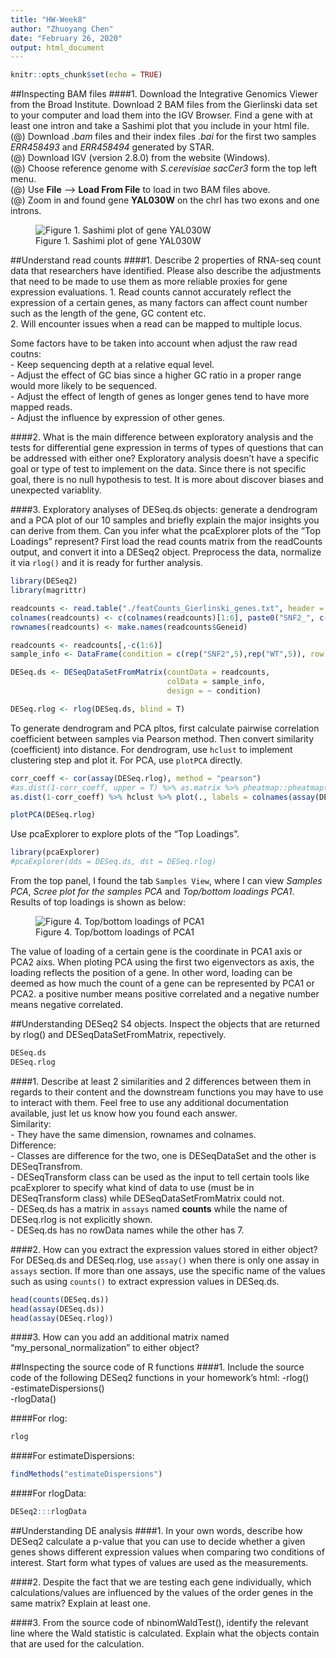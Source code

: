 ```yaml
---
title: "HW-Week8"
author: "Zhuoyang Chen"
date: "February 26, 2020"
output: html_document
---
```


```r
knitr::opts_chunk$set(echo = TRUE)
```

##Inspecting BAM files
####1. Download the Integrative Genomics Viewer from the Broad Institute. Download 2 BAM files from the Gierlinski data set to your computer and load them into the IGV Browser. Find a gene with at least one intron and take a Sashimi plot that you include in your html file.
(@) Download *.bam* files and their index files *.bai* for the first two samples *ERR458493* and *ERR458494* generated by STAR.  
(@) Download IGV (version 2.8.0) from the website (Windows).  
(@) Choose reference genome with *S.cerevisiae sacCer3* form the top left menu.  
(@) Use **File** --> **Load From File** to load in two BAM files above.  
(@) Zoom in and found gene **YAL030W** on the chrI has two exons and one introns.  

![Figure 1. Sashimi plot of gene YAL030W](./Sashimi.png)

##Understand read counts
####1. Describe 2 properties of RNA-seq count data that researchers have identified. Please also describe the adjustments that need to be made to use them as more reliable proxies for gene expression evaluations.
1. Read counts cannot accurately reflect the expression of a certain genes, as many factors can affect count number such as the length of the gene, GC content etc.  
2. Will encounter issues when a read can be mapped to multiple locus.

Some factors have to be taken into account when adjust the raw read coutns:  
- Keep sequencing depth at a relative equal level.  
- Adjust the effect of GC bias since a higher GC ratio in a proper range would more likely to be sequenced.  
- Adjust the effect of length of genes as longer genes tend to have more mapped reads.  
- Adjust the influence by expression of other genes.  

####2. What is the main difference between exploratory analysis and the tests for differential gene expression in terms of types of questions that can be addressed with either one?
Exploratory analysis doesn't have a specific goal or type of test to implement on the data. Since there is not specific goal, there is no null hypothesis to test. It is more about discover biases and unexpected variablity.  

####3. Exploratory analyses of DESeq.ds objects: generate a dendrogram and a PCA plot of our 10 samples and briefly explain the major insights you can derive from them. Can you infer what the pcaExplorer plots of the "Top Loadings" represent?
First load the read counts matrix from the readCounts output, and convert it into a DESeq2 object. Preprocess the data, normalize it via `rlog()` and it is ready for further analysis.

```r
library(DESeq2)
library(magrittr)

readcounts <- read.table("./featCounts_Gierlinski_genes.txt", header = T)
colnames(readcounts) <- c(colnames(readcounts)[1:6], paste0("SNF2_", c(1:5)), paste0("WT_", c(1:5)))
rownames(readcounts) <- make.names(readcounts$Geneid)

readcounts <- readcounts[,-c(1:6)]
sample_info <- DataFrame(condition = c(rep("SNF2",5),rep("WT",5)), row.names = colnames(readcounts))

DESeq.ds <- DESeqDataSetFromMatrix(countData = readcounts,
                                   colData = sample_info,
                                   design = ~ condition)

DESeq.rlog <- rlog(DESeq.ds, blind = T)
```

To generate dendrogram and PCA pltos, first calculate pairwise correlation coefficient between samples via Pearson method. Then convert similarity (coefficient) into distance. For dendrogram, use `hclust` to implement clustering step and plot it. For PCA, use `plotPCA` directly.

```r
corr_coeff <- cor(assay(DESeq.rlog), method = "pearson")
#as.dist(1-corr_coeff, upper = T) %>% as.matrix %>% pheatmap::pheatmap(.,main = "Pearson correlation")  
as.dist(1-corr_coeff) %>% hclust %>% plot(., labels = colnames(assay(DESeq.rlog)), main = "rlog transformed read counts")

plotPCA(DESeq.rlog)
```

Use pcaExplorer to explore plots of the "Top Loadings".
```r
library(pcaExplorer)
#pcaExplorer(dds = DESeq.ds, dst = DESeq.rlog)
```

From the top panel, I found the tab `Samples View`, where I can view *Samples PCA*, *Scree plot for the samples PCA* and *Top/bottom loadings PCA1*. Results of top loadings is shown as below:  

![Figure 4. Top/bottom loadings of PCA1](pca_loading.png)

The value of loading of a certain gene is the coordinate in PCA1 axis or PCA2 aixs. When ploting PCA using the first two eigenvectors as axis, the loading reflects the position of a gene. In other word, loading can be deemed as how much the count of a gene can be represented by PCA1 or PCA2. a positive number means positive correlated and a negative number means negative correlated.

##Understanding DESeq2 S4 objects.
Inspect the objects that are returned by rlog() and DESeqDataSetFromMatrix, repectively.  
```r
DESeq.ds
DESeq.rlog
```

####1. Describe at least 2 similarities and 2 differences between them in regards to their content and the downstream functions you may have to use to interact with them. Feel free to use any additional documentation available, just let us know how you found each answer.  
Similarity:  
- They have the same dimension, rownames and colnames.  
Difference:  
- Classes are difference for the two, one is DESeqDataSet and the other is DESeqTransfrom.  
- DESeqTransform class can be used as the input to tell certain tools like pcaExplorer to specify what kind of data to use (must be in DESeqTransform class) while DESeqDataSetFromMatrix could not.  
- DESeq.ds has a matrix in `assays` named **counts** while the name of DESeq.rlog is not explicitly shown.  
- DESeq.ds has no rowData names while the other has 7.  

####2. How can you extract the expression values stored in either object?
For DESeq.ds and DESeq.rlog, use `assay()` when there is only one assay in `assays` section. If more than one assays, use the specific name of the values such as using `counts()` to extract expression values in DESeq.ds.  
```r
head(counts(DESeq.ds))
head(assay(DESeq.ds))
head(assay(DESeq.rlog))
```

####3. How can you add an additional matrix named "my_personal_normalization" to either object?



##Inspecting the source code of R functions
####1. Include the source code of the following DESeq2 functions in your homework's html:
-rlog()  
-estimateDispersions()  
-rlogData()  

####For rlog:  
```r
rlog
```

####For estimateDispersions:  
```r
findMethods("estimateDispersions")
```

####For rlogData:  
```r
DESeq2:::rlogData
```

##Understanding DE analysis
####1. In your own words, describe how DESeq2 calculate a p-value that you can use to decide whether a given genes shows different expression values when comparing two conditions of interest. Start form what types of values are used as the measurements.

####2. Despite the fact that we are testing each gene individually, which calculations/values are influenced by the values of the order genes in the same matrix? Explain at least one.

####3. From the source code of nbinomWaldTest(), identify the relevant line where the Wald statistic is calculated. Explain what the objects contain that are used for the calculation.
